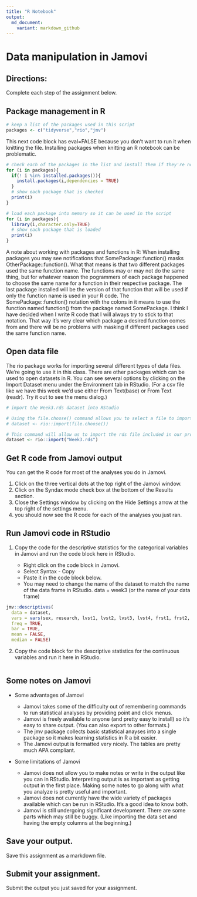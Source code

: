 ```yaml
---
title: "R Notebook"
output:
  md_document:
    variant: markdown_github
---
```


#  Data manipulation in Jamovi

## Directions:
Complete each step of the assignment below.

## Package management in R

```r
# keep a list of the packages used in this script
packages <- c("tidyverse","rio","jmv")
```

This next code block has eval=FALSE because you don't want to run it when knitting the file. Installing packages when knitting an R notebook can be problematic.

```r
# check each of the packages in the list and install them if they're not installed already
for (i in packages){
  if(! i %in% installed.packages()){
    install.packages(i,dependencies = TRUE)
  }
  # show each package that is checked
  print(i)
}
```

```r
# load each package into memory so it can be used in the script
for (i in packages){
  library(i,character.only=TRUE)
  # show each package that is loaded
  print(i)
}
```

A note about working with packages and functions in R:
When installing packages you may see notifications that SomePackage::function() masks OtherPackage::function().
What that means is that two different packages used the same function name. The functions may or may not do the same thing, but for whatever reason the pogrammers of each package happened to choose the same name for a function in their respective package. The last package installed will be the version of that function that will be used if only the function name is used in your R code. The SomePackage::function() notation with the colons in it means to use the function named function() from the package named SomePackage. I think I have decided when I write R code that I will always try to stick to that notation. That way it's very clear which package a desired function comes from and there will be no problems with masking if different packages used the same function name.

## Open data file

The rio package works for importing several different types of data files. We're going to use it in this class. There are other packages which can be used to open datasets in R. You can see several options by clicking on the Import Dataset menu under the Environment tab in RStudio. (For a csv file like we have this week we'd use either From Text(base) or From Text (readr). Try it out to see the menu dialog.)

```r
# import the Week3.rds dataset into RStudio

# Using the file.choose() command allows you to select a file to import from another folder.
# dataset <- rio::import(file.choose())

# This command will allow us to import the rds file included in our project folder.
dataset <- rio::import("Week3.rds")
```

## Get R code from Jamovi output

You can get the R code for most of the analyses you do in Jamovi.

1. Click on the three vertical dots at the top right of the Jamovi window.
2. Click on the Syndax mode check box at the bottom of the Results section.
3. Close the Settings window by clicking on the Hide Settings arrow at the top right of the settings menu.
4. you should now see the R code for each of the analyses you just ran.

## Run Jamovi code in RStudio

1. Copy the code for the descriptive statistics for the categorical variables in Jamovi and run the code block here in RStudio.

    + Right click on the code block in Jamovi.
    + Select Syntax - Copy
    + Paste it in the code block below.
    + You may need to change the name of the dataset to match the name of the data frame in RStudio. data = week3 (or the name of your data frame)
    
```r
jmv::descriptives(
  data = dataset,
  vars = vars(sex, research, lvst1, lvst2, lvst3, lvst4, frst1, frst2, frst3),
  freq = TRUE,
  bar = TRUE,
  mean = FALSE,
  median = FALSE)

```

2. Copy the code block for the descriptive statistics for the continuous variables and run it here in RStudio.

```r


```

## Some notes on Jamovi

* Some advantages of Jamovi

    + Jamovi takes some of the difficulty out of remembering commands to run statistical analyses by providing point and click menus.
    + Jamovi is freely available to anyone (and pretty easy to install) so it's easy to share output. (You can also export to other formats.)
    + The jmv package collects basic statistical anayses into a single package so it makes learning statistics in R a bit easier.
    + The Jamovi output is formatted very nicely. The tables are pretty much APA compliant.
    
* Some limitations of Jamovi

    + Jamovi does not allow you to make notes or write in the output like you can in RStudio. Interpreting output is as important as getting output in the first place. Making some notes to go along with what you analyze is pretty useful and important.
    + Jamovi does not currently have the wide variety of packages available which can be run in RStudio. It's a good idea to know both.
    + Jamovi is still undergoing significant development. There are some parts which may still be buggy. (Like importing the data set and having the empty columns at the beginning.)


## Save your output.
Save this assignment as a markdown file. 
    
## Submit your assignment.
Submit the output you just saved for your assignment.
